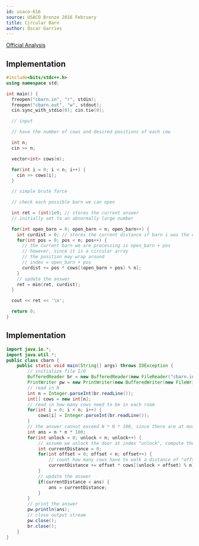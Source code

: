 ```yaml
---
id: usaco-616
source: USACO Bronze 2016 February
title: Circular Barn
author: Óscar Garries
---
```


[Official Analysis](http://www.usaco.org/current/data/sol_cbarn_bronze_feb16.html)

<LanguageSection>
<CPPSection>

## Implementation

```cpp
#include<bits/stdc++.h>
using namespace std;

int main() {
  freopen("cbarn.in", "r", stdin);
  freopen("cbarn.out", "w", stdout);
  cin.sync_with_stdio(0); cin.tie(0);

  // input

  // have the number of cows and desired positions of each cow

  int n;
  cin >> n;

  vector<int> cows(n);

  for(int i = 0; i < n; i++) {
    cin >> cows[i];
  }

  // simple brute force

  // check each possible barn we can open

  int ret = (int)1e9; // stores the current answer
  // initially set to an abnormally large number

  for(int open_barn = 0; open_barn < n; open_barn++) {
    int curdist = 0; // stores the current distance if barn i was the opened barn
    for(int pos = 0; pos < n; pos++) {
      // the current barn we are processing is open_barn + pos
      // however, since it is a circular array 
      // the position may wrap around
      // index = open_barn + pos
      curdist += pos * cows[(open_barn + pos) % n];
    }
    // update the answer
    ret = min(ret, curdist);
  }

  cout << ret << '\n';

  return 0;
}

```

</CPPSection>
	
<JavaSection>
	
## Implementation	
	
```java
import java.io.*;
import java.util.*;
public class cbarn {
	public static void main(String[] args) throws IOException {
		// initialize file I/O
		BufferedReader br = new BufferedReader(new FileReader("cbarn.in"));
		PrintWriter pw = new PrintWriter(new BufferedWriter(new FileWriter("cbarn.out")));
		// read in N
		int n = Integer.parseInt(br.readLine());
		int[] cows = new int[n];
		// read in how many cows need to be in each room
		for(int i = 0; i < n; i++) {
			cows[i] = Integer.parseInt(br.readLine());
		}
		// the answer cannot exceed N * N * 100, since there are at most 100N cows, each of which can move at most N
		int ans = n * n * 100;
		for(int unlock = 0; unlock < n; unlock++) {
			// assume we unlock the door at index "unlock", compute the distance all cows travel
			int currentDistance = 0;
			for(int offset = 0; offset < n; offset++) {
				// count how many cows have to walk a distance of "offset"
				currentDistance += offset * cows[(unlock + offset) % n];
			}
			// update the answer
			if(currentDistance < ans) {
				ans = currentDistance;
			}
		}
		// print the answer
		pw.println(ans);
		// close output stream
		pw.close();
		br.close();
	}
}
```
	
</JavaSection>
	
</LanguageSection>
